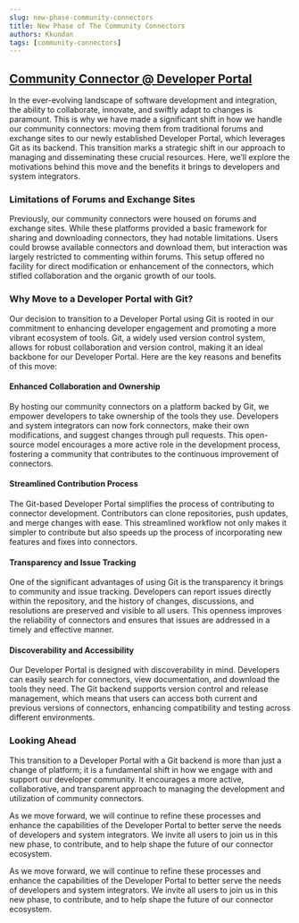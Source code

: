 ```yaml
---
slug: new-phase-community-connectors
title: New Phase of The Community Connectors
authors: Kkundan
tags: [community-connectors]
---
```


 ## **[Community Connector @ Developer Portal](https://saviynt.github.io/developer-portal/community/connectors)**

In the ever-evolving landscape of software development and integration, the ability to collaborate, innovate, and swiftly adapt to changes is paramount. This is why we have made a significant shift in how we handle our community connectors: moving them from traditional forums and exchange sites to our newly established Developer Portal, which leverages Git as its backend. This transition marks a strategic shift  in our approach to managing and disseminating these crucial resources. Here, we’ll explore the motivations behind this move and the benefits it brings to developers and system integrators.



### **Limitations of Forums and Exchange Sites**

Previously, our community connectors were housed on forums and exchange sites. While these platforms provided a basic framework for sharing and downloading connectors, they had notable limitations. Users could browse available connectors and download them, but interaction was largely restricted to commenting within forums. This setup offered no facility for direct modification or enhancement of the connectors, which stifled collaboration and the organic growth of our tools.

### **Why Move to a Developer Portal with Git?**

Our decision to transition to a Developer Portal using Git is rooted in our commitment to enhancing developer engagement and promoting a more vibrant ecosystem of tools. Git, a widely used version control system, allows for robust collaboration and version control, making it an ideal backbone for our Developer Portal. Here are the key reasons and benefits of this move:

#### Enhanced Collaboration and Ownership

By hosting our community connectors on a platform backed by Git, we empower developers to take ownership of the tools they use. Developers and system integrators can now fork connectors, make their own modifications, and suggest changes through pull requests. This open-source model encourages a more active role in the development process, fostering a community that contributes to the continuous improvement of connectors.

#### Streamlined Contribution Process

The Git-based Developer Portal simplifies the process of contributing to connector development. Contributors can clone repositories, push updates, and merge changes with ease. This streamlined workflow not only makes it simpler to contribute but also speeds up the process of incorporating new features and fixes into connectors.

#### Transparency and Issue Tracking

One of the significant advantages of using Git is the transparency it brings to community and issue tracking. Developers can report issues directly within the repository, and the history of changes, discussions, and resolutions are preserved and visible to all users. This openness improves the reliability of connectors and ensures that issues are addressed in a timely and effective manner.

#### Discoverability and Accessibility

Our Developer Portal is designed with discoverability in mind. Developers can easily search for connectors, view documentation, and download the tools they need. The Git backend supports version control and release management, which means that users can access both current and previous versions of connectors, enhancing compatibility and testing across different environments.

### **Looking Ahead**

This transition to a Developer Portal with a Git backend is more than just a change of platform; it is a fundamental shift in how we engage with and support our developer community. It encourages a more active, collaborative, and transparent approach to managing the development and utilization of community connectors.

As we move forward, we will continue to refine these processes and enhance the capabilities of the Developer Portal to better serve the needs of developers and system integrators. We invite all users to join us in this new phase, to contribute, and to help shape the future of our connector ecosystem.

As we move forward, we will continue to refine these processes and enhance the capabilities of the Developer Portal to better serve the needs of developers and system integrators. We invite all users to join us in this new phase, to contribute, and to help shape the future of our connector ecosystem.


